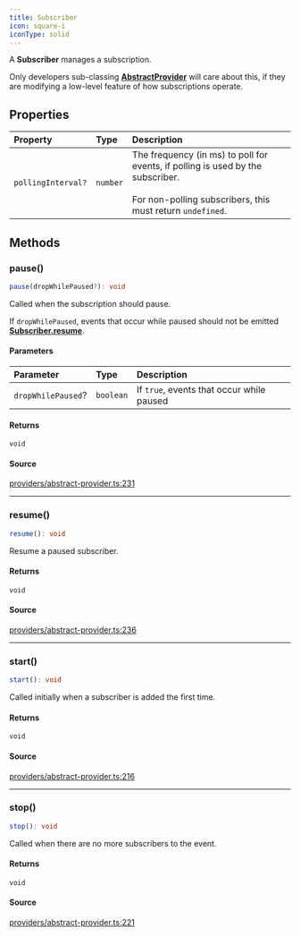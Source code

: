 ```yaml
---
title: Subscriber
icon: square-i
iconType: solid
---
```


A **Subscriber** manages a subscription.

Only developers sub-classing [**AbstractProvider**](/sdk/content/classes/AbstractProvider) will care about this, if they are
modifying a low-level feature of how subscriptions operate.

## Properties

| Property | Type | Description |
| :------ | :------ | :------ |
| `pollingInterval?` | `number` | The frequency (in ms) to poll for events, if polling is used by the subscriber.<br /><br />For non-polling subscribers, this must return `undefined`. |

## Methods

### pause()

```ts
pause(dropWhilePaused?): void
```

Called when the subscription should pause.

If `dropWhilePaused`, events that occur while paused should not be emitted
[**Subscriber.resume**](/sdk/content/interfaces/Subscriber#resume).

#### Parameters

| Parameter | Type | Description |
| :------ | :------ | :------ |
| `dropWhilePaused`? | `boolean` | If `true`, events that occur while paused |

#### Returns

`void`

#### Source

[providers/abstract-provider.ts:231](https://github.com/dominant-strategies/quais.js/blob/57e1e7d55fa82872759f1060be87264857259141/src/providers/abstract-provider.ts#L231)

***

### resume()

```ts
resume(): void
```

Resume a paused subscriber.

#### Returns

`void`

#### Source

[providers/abstract-provider.ts:236](https://github.com/dominant-strategies/quais.js/blob/57e1e7d55fa82872759f1060be87264857259141/src/providers/abstract-provider.ts#L236)

***

### start()

```ts
start(): void
```

Called initially when a subscriber is added the first time.

#### Returns

`void`

#### Source

[providers/abstract-provider.ts:216](https://github.com/dominant-strategies/quais.js/blob/57e1e7d55fa82872759f1060be87264857259141/src/providers/abstract-provider.ts#L216)

***

### stop()

```ts
stop(): void
```

Called when there are no more subscribers to the event.

#### Returns

`void`

#### Source

[providers/abstract-provider.ts:221](https://github.com/dominant-strategies/quais.js/blob/57e1e7d55fa82872759f1060be87264857259141/src/providers/abstract-provider.ts#L221)
